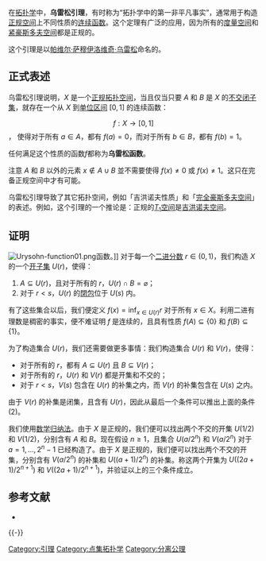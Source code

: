 在[[拓扑学|拓扑学]]中，'''乌雷松引理'''，有时称为“拓扑学中的第一非平凡事实”，通常用于构造[[正规空间|正规空间]]上不同性质的[[连续函数_(拓扑学)|连续函数]]。这个定理有广泛的应用，因为所有的[[度量空间|度量空间]]和[[紧空间|紧]][[豪斯多夫空间|豪斯多夫空间]]都是正规的。

这个引理是以[[帕维尔·萨穆伊洛维奇·乌雷松|帕维尔·萨穆伊洛维奇·乌雷松]]命名的。

==正式表述==
乌雷松引理说明，<math>X</math> 是一个[[正规空间|正规]][[拓扑空间|拓扑空间]]，当且仅当只要 <math>A</math> 和 <math>B</math> 是 <math>X</math> 的[[不交集|不交]][[闭集|闭子集]]，就存在一个从 <math>X</math> 到[[单位区间|单位区间]] <math>[0,1]</math> 的连续函数：
:<math>f:X\to[0,1]</math>，
使得对于所有 <math>a\in A</math>，都有 <math>f(a)=0</math>，而对于所有 <math>b\in B</math>，都有 <math>f(b)=1</math>。 

任何满足这个性质的函数''f''都称为'''乌雷松函数'''。

注意 <math>A</math> 和 <math>B</math> 以外的元素 <math>x\notin A\cup B</math> 並不需要使得 <math>f(x)\neq 0</math> 或 <math>f(x)\neq 1</math>。这只在完备正规空间中才有可能。

乌雷松引理导致了其它拓扑空间，例如「吉洪诺夫性质」和「[[完全豪斯多夫空间|完全豪斯多夫空间]]」的表述。例如，这个引理的一个推论是：正规的[[T1空间|''T''<sub>1</sub>空间]]是[[吉洪诺夫空间|吉洪诺夫空间]]。

==证明==
[[File:Urysohn-function01.png|thumb]]函数。]]
对于每一个[[二进分数|二进分数]] <math>r\in(0,1)</math>，我们构造 <math>X</math> 的一个[[开集|开子集]] <math>U(r)</math>，使得：
# <math>A\subseteq U(r)</math>，且对于所有的 <math>r</math>，<math>U(r)\cap B=\varnothing </math>；
# 对于 <math>r<s</math>，<math>U(r)</math> 的[[閉包_(拓撲學)|閉包]]位于 <math>U(s)</math> 内。
有了这些集合以后，我们便定义 <math>f(x)=\inf_{x\in U(r)} r</math> 对于所有 <math>x\in X</math>。利用二进有理数是稠密的事实，便不难证明 <math>f</math> 是连续的，且具有性质 <math>f(A)\subseteq\{0\}</math> 和 <math>f(B)\subseteq\{1\}</math>。

为了构造集合 <math>U(r)</math>，我们还需要做更多事情：我们构造集合 <math>U(r)</math> 和 <math>V(r)</math>，使得：
* 对于所有的 <math>r</math>，都有 <math>A\subseteq U(r)</math> 且 <math>B\subseteq V(r)</math>；
* 对于所有的 <math>r</math>，<math>U(r)</math> 和 <math>V(r)</math> 都是开集和不交的；
* 对于 <math>r<s</math>，<math>V(s)</math> 包含在 <math>U(r)</math> 的补集之内，而 <math>V(r)</math> 的补集包含在 <math>U(s)</math> 之内。
由于 <math>V(r)</math> 的补集是闭集，且含有 <math>U(r)</math>，因此从最后一个条件可以推出上面的条件 (2)。

我们使用[[数学归纳法|数学归纳法]]。由于 <math>X</math> 是正规的，我们便可以找出两个不交的开集 <math>U(1/2)</math> 和 <math>V(1/2)</math>，分别含有 <math>A</math> 和 <math>B</math>。现在假设 <math>n\geq 1</math>，且集合 <math>U(a/2^n)</math> 和 <math>V(a/2^n)</math> 对于 <math>a=1,\ldots,2^n-1</math> 已经构造了。由于 <math>X</math> 是正规的，我们便可以找出两个不交的开集，分别含有 <math>V(a/2^n)</math> 的补集和 <math>U((a+1)/2^n)</math> 的补集。称这两个开集为 <math>U((2a+1)/2^{n+1})</math> 和 <math>V((2a+1)/2^{n+1})</math>，并验证以上的三个条件成立。

== 参考文献 ==
{{Reflist}}
* {{planetmath reference|id=3597|title=proof of Urysohn's lemma}}

{{-}}
{{点集拓扑}}

[[Category:引理|Category:引理]]
[[Category:点集拓扑学|Category:点集拓扑学]]
[[Category:分离公理|Category:分离公理]]